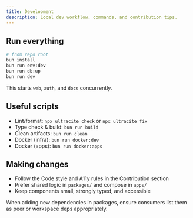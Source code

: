```yaml
---
title: Development
description: Local dev workflow, commands, and contribution tips.
---
```



## Run everything

```bash
# from repo root
bun install
bun run env:dev
bun run db:up
bun run dev
```

This starts `web`, `auth`, and `docs` concurrently.

## Useful scripts

- Lint/format: `npx ultracite check` or `npx ultracite fix`
- Type check & build: `bun run build`
- Clean artifacts: `bun run clean`
- Docker (infra): `bun run docker:dev`
- Docker (apps): `bun run docker:apps`

## Making changes

- Follow the Code style and A11y rules in the Contribution section
- Prefer shared logic in `packages/` and compose in `apps/`
- Keep components small, strongly typed, and accessible

<Callout type="info">
When adding new dependencies in packages, ensure consumers list them as peer or workspace deps appropriately.
</Callout>


